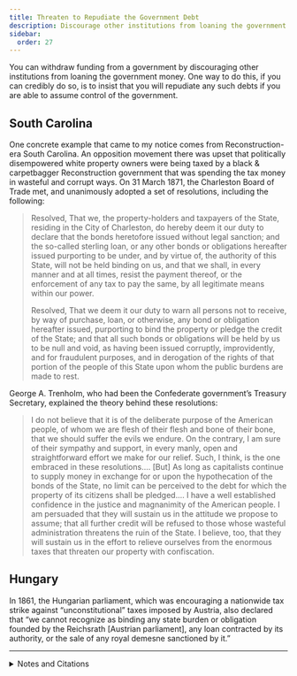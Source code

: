```yaml
---
title: Threaten to Repudiate the Government Debt
description: Discourage other institutions from loaning the government money by repudiating such debts.
sidebar:
  order: 27
---
```


You can withdraw funding from a government by discouraging other institutions from loaning the government money.
One way to do this, if you can credibly do so, is to insist that you will repudiate any such debts if you are able to assume control of the government.

## <Badge text="Example" size="medium" /> South Carolina

One concrete example that came to my notice comes from Reconstruction-era South Carolina.
An opposition movement there was upset that politically disempowered white property owners were being taxed by a black & carpetbagger Reconstruction government that was spending the tax money in wasteful and corrupt ways.
On 31 March 1871, the Charleston Board of Trade met, and unanimously adopted a set of resolutions, including the following:

> Resolved, That we, the property-holders and taxpayers of the State, residing in the City of Charleston, do hereby deem it our duty to declare that the bonds heretofore issued without legal sanction; and the so-called sterling loan, or any other bonds or obligations hereafter issued purporting to be under, and by virtue of, the authority of this State, will not be held binding on us, and that we shall, in every manner and at all times, resist the payment thereof, or the enforcement of any tax to pay the same, by all legitimate means within our power.
>
> Resolved, That we deem it our duty to warn all persons not to receive, by way of purchase, loan, or otherwise, any bond or obligation hereafter issued, purporting to bind the property or pledge the credit of the State; and that all such bonds or obligations will be held by us to be null and void, as having been issued corruptly, improvidently, and for fraudulent purposes, and in derogation of the rights of that portion of the people of this State upon whom the public burdens are made to rest.

George A. Trenholm, who had been the Confederate government’s Treasury Secretary, explained the theory behind these resolutions:

> I do not believe that it is of the deliberate purpose of the American people, of whom we are flesh of their flesh and bone of their bone, that we should suffer the evils we endure.
> On the contrary, I am sure of their sympathy and support, in every manly, open and straightforward effort we make for our relief.
> Such, I think, is the one embraced in these resolutions.…
> [But] As long as capitalists continue to supply money in exchange for or upon the hypothecation of the bonds of the State, no limit can be perceived to the debt for which the property of its citizens shall be pledged.…
> I have a well established confidence in the justice and magnanimity of the American people.
> I am persuaded that they will sustain us in the attitude we propose to assume; that all further credit will be refused to those whose wasteful administration threatens the ruin of the State.
> I believe, too, that they will sustain us in the effort to relieve ourselves from the enormous taxes that threaten our property with confiscation.

## <Badge text="Example" size="medium" /> Hungary

In 1861, the Hungarian parliament, which was encouraging a nationwide tax strike against “unconstitutional” taxes imposed by Austria, also declared that “we cannot recognize as binding any state burden or obligation founded by the Reichsrath [Austrian parliament], any loan contracted by its authority, or the sale of any royal demesne sanctioned by it.”

<hr />

<details>
<summary>Notes and Citations</summary>

* Lathers, Richard <i>Reminiscences of Richard Lathers</i> (1907) [pp. 298–301](https://archive.org/details/reminiscencesofr00lath/page/298/mode/2up)
* Lathers, Richard <i>Proceedings of the Tax-Payers’ Convention of South Carolina</i> (1871) [p. 86](https://archive.org/details/proceedingsoftax00taxp/page/86/mode/1up)
* “The Debt and Taxation” <i>The Charleston Daily News</i> 1 April 1871, p. 1
* “The Hungarian Diet…” <i>The Spectator</i> 17 August 1861, p. 2

</details>
